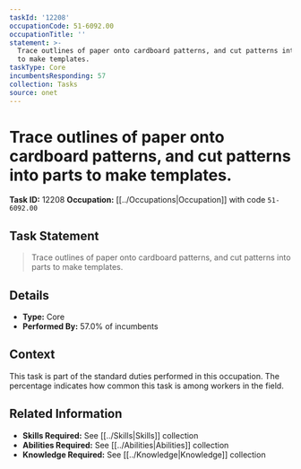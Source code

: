 ```yaml
---
taskId: '12208'
occupationCode: 51-6092.00
occupationTitle: ''
statement: >-
  Trace outlines of paper onto cardboard patterns, and cut patterns into parts
  to make templates.
taskType: Core
incumbentsResponding: 57
collection: Tasks
source: onet
---
```

# Trace outlines of paper onto cardboard patterns, and cut patterns into parts to make templates.

**Task ID:** 12208
**Occupation:** [[../Occupations|Occupation]] with code `51-6092.00`

## Task Statement

> Trace outlines of paper onto cardboard patterns, and cut patterns into parts to make templates.

## Details

- **Type:** Core
- **Performed By:** 57.0% of incumbents

## Context

This task is part of the standard duties performed in this occupation. The percentage indicates how common this task is among workers in the field.

## Related Information

- **Skills Required:** See [[../Skills|Skills]] collection
- **Abilities Required:** See [[../Abilities|Abilities]] collection
- **Knowledge Required:** See [[../Knowledge|Knowledge]] collection
